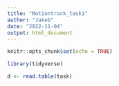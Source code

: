 ```yaml
---
title: "Motiontrack_task1"
author: "Jakob"
date: "2022-11-04"
output: html_document
---
```


```r
knitr::opts_chunk$set(echo = TRUE)
```

```r
library(tidyverse)

d <- read.table(task)

```

